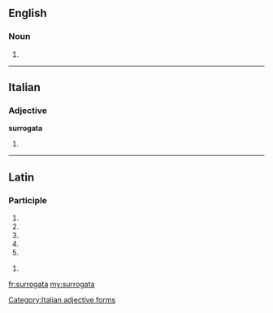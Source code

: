 ==English==

===Noun===
{{head|en}}

# {{plural of|surrogatum}}

----

==Italian==

===Adjective===
'''surrogata''' {{f}}

# {{feminine of|surrogato|lang=it}}
[[Category:Italian adjective forms]]

----

==Latin==

===Participle===
{{la-part-form|surrogāta}}

# {{inflection of|surrogātus||nom|f|s|lang=la}}
# {{inflection of|surrogātus||nom|n|p|lang=la}}
# {{inflection of|surrogātus||acc|n|p|lang=la}}
# {{inflection of|surrogātus||voc|f|s|lang=la}}
# {{inflection of|surrogātus||voc|n|p|lang=la}}

{{la-part-form|surrogātā}}

# {{inflection of|surrogātus||abl|f|s|lang=la}}

[[fr:surrogata]]
[[my:surrogata]]